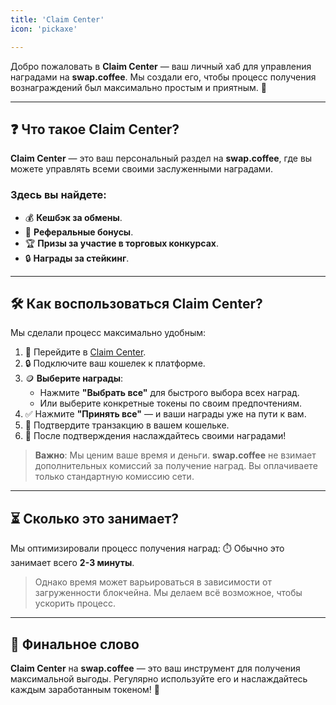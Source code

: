 ```yaml
---
title: 'Claim Center'
icon: 'pickaxe'

---
```



Добро пожаловать в **Claim Center** — ваш личный хаб для управления наградами на **swap.coffee**.
Мы создали его, чтобы процесс получения вознаграждений был максимально простым и приятным. 🚀

---

## ❓ Что такое Claim Center?

**Claim Center** — это ваш персональный раздел на **swap.coffee**, где вы можете управлять всеми своими заслуженными наградами.

### Здесь вы найдете:
- 💰 **Кешбэк за обмены**.
- 👥 **Реферальные бонусы**.
- 🏆 **Призы за участие в торговых конкурсах**.
- 🔒 **Награды за стейкинг**.

---

## 🛠️ Как воспользоваться Claim Center?

Мы сделали процесс максимально удобным:

1. 🔗 Перейдите в [Claim Center](https://swap.coffee/claim).
2. 🔒 Подключите ваш кошелек к платформе.
3. 🪙 **Выберите награды**:
    - Нажмите **"Выбрать все"** для быстрого выбора всех наград.
    - Или выберите конкретные токены по своим предпочтениям.
4. ✅ Нажмите **"Принять все"** — и ваши награды уже на пути к вам.
5. 📲 Подтвердите транзакцию в вашем кошельке.
6. 🎉 После подтверждения наслаждайтесь своими наградами!

> **Важно**:
> Мы ценим ваше время и деньги. **swap.coffee** не взимает дополнительных комиссий за получение наград.
> Вы оплачиваете только стандартную комиссию сети.

---

## ⏳ Сколько это занимает?

Мы оптимизировали процесс получения наград:
⏱️ Обычно это занимает всего **2-3 минуты**.

> Однако время может варьироваться в зависимости от загруженности блокчейна. Мы делаем всё возможное, чтобы ускорить процесс.

---

## 🏁 Финальное слово

**Claim Center** на **swap.coffee** — это ваш инструмент для получения максимальной выгоды.
Регулярно используйте его и наслаждайтесь каждым заработанным токеном! 🎉
